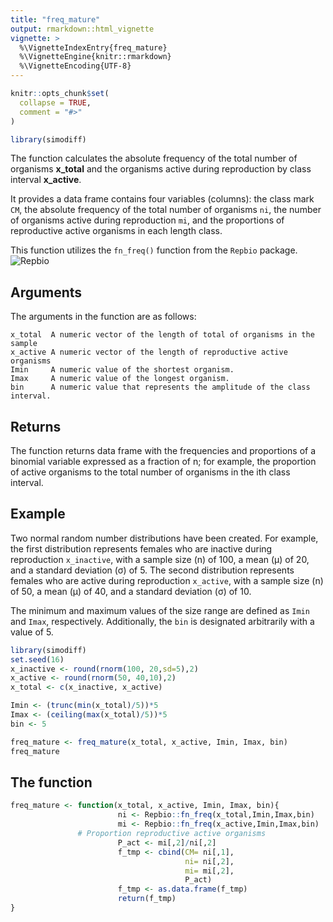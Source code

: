 ```yaml
---
title: "freq_mature"
output: rmarkdown::html_vignette
vignette: >
  %\VignetteIndexEntry{freq_mature}
  %\VignetteEngine{knitr::rmarkdown}
  %\VignetteEncoding{UTF-8}
---
```


```r
knitr::opts_chunk$set(
  collapse = TRUE,
  comment = "#>"
)
```

```r
library(simodiff)
```


The function calculates the absolute frequency of the total number of
organisms **x_total** and the organisms active during reproduction by class
interval **x_active**.

It provides a data frame contains four variables (columns): the class mark `CM`,
the absolute frequency of the total number of organisms `ni`, the  number of
organisms active during reproduction `mi`, and the proportions of reproductive
active organisms in each length class.

This function utilizes the `fn_freq()` function from the `Repbio` package.
![Repbio](https://github.com/Macrurido/Repbio.git)

## Arguments

The arguments in the function are as follows:

    x_total  A numeric vector of the length of total of organisms in the sample
    x_active A numeric vector of the length of reproductive active organisms
    Imin     A numeric value of the shortest organism.
    Imax     A numeric value of the longest organism.
    bin      A numeric value that represents the amplitude of the class interval.

## Returns

The function returns data frame with the frequencies and proportions of a binomial
variable expressed as a fraction of n; for example, the proportion of active 
organisms to the total number of organisms in the ith class interval.

## Example

Two normal random number distributions have been created. For example, the first
distribution represents females who are inactive during reproduction `x_inactive`,
with a sample size (n) of 100, a mean (μ) of 20, and a standard deviation (σ) of 5.
The second distribution represents females who are active during reproduction
`x_active`, with a sample size (n) of 50, a mean (μ) of 40, and a standard deviation
(σ) of 10.

The minimum and maximum values of the size range are defined as `Imin` and `Imax`,
respectively. Additionally, the `bin` is designated arbitrarily with a value of 5.

```r
library(simodiff)
set.seed(16)
x_inactive <- round(rnorm(100, 20,sd=5),2)
x_active <- round(rnorm(50, 40,10),2)
x_total <- c(x_inactive, x_active)

Imin <- (trunc(min(x_total)/5))*5
Imax <- (ceiling(max(x_total)/5))*5
bin <- 5

freq_mature <- freq_mature(x_total, x_active, Imin, Imax, bin)
freq_mature

```


## The function

```r
freq_mature <- function(x_total, x_active, Imin, Imax, bin){
                        ni <- Repbio::fn_freq(x_total,Imin,Imax,bin)
                        mi <- Repbio::fn_freq(x_active,Imin,Imax,bin)
               # Proportion reproductive active organisms
                        P_act <- mi[,2]/ni[,2]
                        f_tmp <- cbind(CM= ni[,1],
                                       ni= ni[,2],
                                       mi= mi[,2],
                                       P_act)
                        f_tmp <- as.data.frame(f_tmp)
                        return(f_tmp)
}

```

